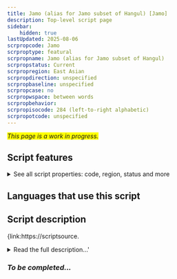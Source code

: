 ```yaml
---
title: Jamo (alias for Jamo subset of Hangul) [Jamo]
description: Top-level script page
sidebar:
    hidden: true
lastUpdated: 2025-08-06
scrpropcode: Jamo
scrproptype: featural
scrpropname: Jamo (alias for Jamo subset of Hangul)
scrpropstatus: Current
scrpropregion: East Asian
scrpropdirection: unspecified
scrpropbaseline: unspecified
scrpropcase: no
scrpropwspace: between words
scrpropbehavior: 
scrpropisocode: 284 (left-to-right alphabetic)
scrpropotcode: unspecified
---
```


<span style='background-color:yellow'>_This page is a work in progress._</span>


## Script features

<details>
<summary> See all script properties: code, region, status and more</summary>
<ScriptInfo />
</details>

## Languages that use this script

<WsList script='Jamo' wsMax='5' />

## Script description

{link:https://scriptsource.

<details><summary>Read the full description...'</summary>_Not yet available._</details>

### _To be completed..._

